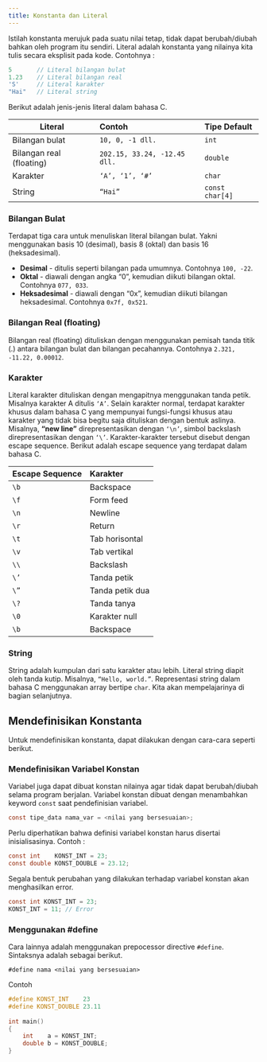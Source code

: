 ```yaml
---
title: Konstanta dan Literal
---
```


Istilah konstanta merujuk pada suatu nilai tetap, tidak dapat berubah/diubah bahkan oleh program itu sendiri. Literal adalah konstanta yang nilainya kita tulis secara eksplisit pada kode. Contohnya :

```c
5       // Literal bilangan bulat  
1.23    // Literal bilangan real  
'S'     // Literal karakter  
"Hai"   // Literal string  
```

Berikut adalah jenis-jenis literal dalam bahasa C.

| Literal                   | Contoh                        | Tipe Default  |
|---------------------------|:------------------------------|:--------------|
| Bilangan bulat            | `10, 0, -1 dll.`              | `int`           |
| Bilangan real (floating)  | `202.15, 33.24, -12.45 dll.`  | `double`        |
| Karakter                  | `‘A’, ‘1’, ‘#’`               | `char`          |
| String                    | `“Hai”`                       | `const char[4]` |

### Bilangan Bulat

Terdapat tiga cara untuk menuliskan literal bilangan bulat. Yakni menggunakan basis 10 (desimal), basis 8 (oktal) dan basis 16 (heksadesimal).
+ **Desimal** - ditulis seperti bilangan pada umumnya. Contohnya `100, -22`.
+ **Oktal** - diawali dengan angka “0”, kemudian diikuti bilangan oktal. Contohnya `077, 033`.
+ **Heksadesimal** - diawali dengan “0x”, kemudian diikuti bilangan heksadesimal. Contohnya `0x7f, 0x521`.

### Bilangan Real (floating)

Bilangan real (floating) dituliskan dengan menggunakan pemisah tanda titik (.) antara bilangan bulat dan bilangan pecahannya. Contohnya `2.321, -11.22, 0.00012`.

### Karakter

Literal karakter dituliskan dengan mengapitnya menggunakan tanda petik. Misalnya karakter A ditulis `‘A’`. Selain karakter normal, terdapat karakter khusus dalam bahasa C yang mempunyai fungsi-fungsi khusus atau karakter yang tidak bisa begitu saja dituliskan dengan bentuk aslinya. Misalnya, **“new line”** direpresentasikan dengan `‘\n’`, simbol backslash direpresentasikan dengan `‘\’`. Karakter-karakter tersebut disebut dengan escape sequence. Berikut adalah escape sequence yang terdapat dalam bahasa C.

| Escape Sequence | Karakter            |
|-----------------|:--------------------|
| `\b`            | Backspace           |
| `\f`            | Form feed           |
| `\n`            | Newline             |
| `\r`            | Return              |
| `\t`            | Tab horisontal      |
| `\v`            | Tab vertikal        |
| `\\`            | Backslash           |
| `\’`            | Tanda petik         |
| `\”`            | Tanda petik dua     |
| `\?`            | Tanda tanya         |
| `\0`            | Karakter null       |
| `\b`            | Backspace           |


### String

String adalah kumpulan dari satu karakter atau lebih. Literal string diapit oleh tanda kutip. Misalnya, `“Hello, world.”`. Representasi string dalam bahasa C menggunakan array bertipe `char`. Kita akan mempelajarinya di bagian selanjutnya.

## Mendefinisikan Konstanta

Untuk mendefinisikan konstanta, dapat dilakukan dengan cara-cara seperti berikut.

### Mendefinisikan Variabel Konstan

Variabel juga dapat dibuat konstan nilainya agar tidak dapat berubah/diubah selama program berjalan. Variabel konstan dibuat dengan menambahkan keyword `const` saat pendefinisian variabel.
 
```c
const tipe_data nama_var = <nilai yang bersesuaian>;
```

Perlu diperhatikan bahwa definisi variabel konstan harus disertai inisialisasinya.
Contoh :

```c
const int    KONST_INT = 23;  
const double KONST_DOUBLE = 23.12;
```

Segala bentuk perubahan yang dilakukan terhadap variabel konstan akan menghasilkan error.

```c
const int KONST_INT = 23;  
KONST_INT = 11; // Error
```

### Menggunakan #define

Cara lainnya adalah menggunakan prepocessor directive `#define`. Sintaksnya adalah sebagai berikut.
 
```
#define nama <nilai yang bersesuaian>
```

Contoh
```c
#define KONST_INT    23  
#define KONST_DOUBLE 23.11  
  
int main()  
{  
    int    a = KONST_INT;  
    double b = KONST_DOUBLE;  
}  
```